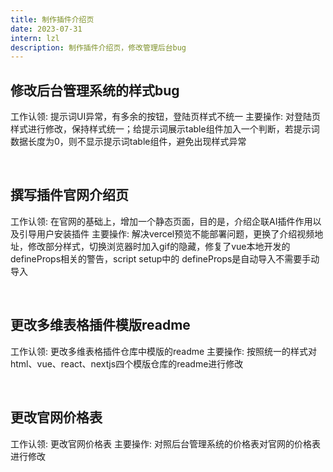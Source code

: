 ```yaml
---
title: 制作插件介绍页
date: 2023-07-31
intern: lzl
description: 制作插件介绍页，修改管理后台bug
---
```


## 修改后台管理系统的样式bug
工作认领: 提示词UI异常，有多余的按钮，登陆页样式不统一
主要操作: 对登陆页样式进行修改，保持样式统一；给提示词展示table组件加入一个判断，若提示词数据长度为0，则不显示提示词table组件，避免出现样式异常

<br/>

## 撰写插件官网介绍页
工作认领: 在官网的基础上，增加一个静态页面，目的是，介绍企联AI插件作用以及引导用户安装插件
主要操作: 解决vercel预览不能部署问题，更换了介绍视频地址，修改部分样式，切换浏览器时加入gif的隐藏，修复了vue本地开发的defineProps相关的警告，script setup中的 defineProps是自动导入不需要手动导入

<br/>

## 更改多维表格插件模版readme
工作认领: 更改多维表格插件仓库中模版的readme
主要操作: 按照统一的样式对html、vue、react、nextjs四个模版仓库的readme进行修改

<br/>

## 更改官网价格表
工作认领: 更改官网价格表
主要操作: 对照后台管理系统的价格表对官网的价格表进行修改



